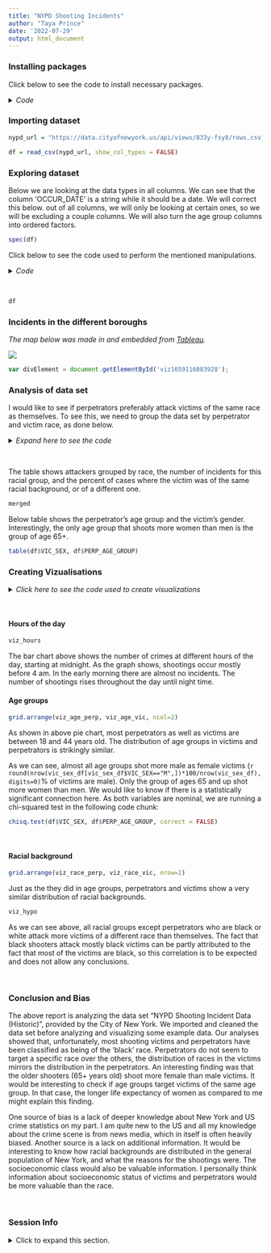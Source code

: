 ```yaml
---
title: "NYPD Shooting Incidents"
author: "Taya Prince"
date: '2022-07-29'
output: html_document
---
```

### Installing packages

Click below to see the code to install necessary packages.

<details>
  <summary>*Code*</summary>

```r
install.packages('tidyverse')
install.packages('lubridate')
install.packages("gridExtra")
library(tidyverse)
library(lubridate)
library(gridExtra)

#This setting disables a notification from the summarise function that is redundant in this case
options(dplyr.summarise.inform = FALSE)
```

</details>

### Importing dataset

```r
nypd_url = "https://data.cityofnewyork.us/api/views/833y-fsy8/rows.csv?accessType=DOWNLOAD"

df = read_csv(nypd_url, show_col_types = FALSE)
```

### Exploring dataset

Below we are looking at the data types in all columns. We can see that the column 'OCCUR_DATE' is a string while it should be a date. We will correct this below. out of all columns, we will only be looking at certain ones, so we will be excluding a couple columns. We will also turn the age group columns into ordered factors.

```r
spec(df)
```

Click below to see the code used to perform the mentioned manipulations.

<details>
  <summary>*Code*</summary>

```r

df = df %>% 
  select(c("OCCUR_DATE", 
           "OCCUR_TIME", 
           "BORO",
           "STATISTICAL_MURDER_FLAG",
           "PERP_AGE_GROUP",
           "PERP_SEX",
           "PERP_RACE",
           "VIC_AGE_GROUP",
           "VIC_SEX",
           "VIC_RACE")) %>%
  mutate(OCCUR_DATE = mdy(OCCUR_DATE))

df$PERP_AGE_GROUP = factor(df$PERP_AGE_GROUP, levels = c("<18", "18-24", "25-44", "45-64", "65+", "UNKNOWN"))
df$VIC_AGE_GROUP = factor(df$VIC_AGE_GROUP, levels = c("<18", "18-24", "25-44", "45-64", "65+", "UNKNOWN"))
df$PERP_RACE = factor(df$PERP_RACE)
df$PERP_SEX = factor(df$PERP_SEX)
df$VIC_RACE = factor(df$VIC_RACE)
df$VIC_SEX = factor(df$VIC_SEX)
df$BORO = factor(df$BORO)

```

</details>

</br>

```r
df
```



### Incidents in the different boroughs

*The map below was made in and embedded from [Tableau](https://public.tableau.com "Tableau Public").*

<div class='tableauPlaceholder' id='viz1659116083928' style='position: relative'><noscript><a href='#'><img alt=' ' src='https:&#47;&#47;public.tableau.com&#47;static&#47;images&#47;NY&#47;NYPDShootingIncidents_16591154717140&#47;Dashboard1&#47;1_rss.png' style='border: none' /></a></noscript><object class='tableauViz'  style='display:none;'><param name='host_url' value='https%3A%2F%2Fpublic.tableau.com%2F' /> <param name='embed_code_version' value='3' /> <param name='site_root' value='' /><param name='name' value='NYPDShootingIncidents_16591154717140&#47;Dashboard1' /><param name='tabs' value='yes' /><param name='toolbar' value='yes' /><param name='static_image' value='https:&#47;&#47;public.tableau.com&#47;static&#47;images&#47;NY&#47;NYPDShootingIncidents_16591154717140&#47;Dashboard1&#47;1.png' /> <param name='animate_transition' value='yes' /><param name='display_static_image' value='yes' /><param name='display_spinner' value='yes' /><param name='display_overlay' value='yes' /><param name='display_count' value='yes' /><param name='language' value='en-US' /></object></div>                

```js
var divElement = document.getElementById('viz1659116083928');                    var vizElement = divElement.getElementsByTagName('object')[0];                    if ( divElement.offsetWidth > 800 ) { vizElement.style.minWidth='1000px';vizElement.style.maxWidth='100%';vizElement.style.minHeight='850px';vizElement.style.maxHeight=(divElement.offsetWidth*0.75)+'px';} else if ( divElement.offsetWidth > 500 ) { vizElement.style.minWidth='1000px';vizElement.style.maxWidth='100%';vizElement.style.minHeight='850px';vizElement.style.maxHeight=(divElement.offsetWidth*0.75)+'px';} else { vizElement.style.width='100%';vizElement.style.minHeight='1000px';vizElement.style.maxHeight=(divElement.offsetWidth*1.77)+'px';}                     var scriptElement = document.createElement('script');                    scriptElement.src = 'https://public.tableau.com/javascripts/api/viz_v1.js';                    vizElement.parentNode.insertBefore(scriptElement, vizElement);                

```

### Analysis of data set

I would like to see if perpetrators preferably attack victims of the same race as themselves. To see this, we need to group the data set by perpetrator and victim race, as done below. 

<details>
  <summary>*Expand here to see the code*</summary>
```r

#creating two new dfs: grouped by perpetrator race and grouped by both perp. and vic. race
by_race_df = df[!(is.na(df$PERP_RACE)),] %>%
  group_by(PERP_RACE, VIC_RACE) %>%
  summarise(incidents = n()) 

by_perprace_df = df[!(is.na(df$PERP_RACE)),] %>%
  group_by(PERP_RACE) %>%
  summarise(incidents = n()) 

#creating new df containing incidents only when victim is same race as perpetrator
same_race = by_race_df[by_race_df$PERP_RACE==by_race_df$VIC_RACE,]

#merging the above two new dfs and deleting them
merged = merge(by_perprace_df, same_race, by = "PERP_RACE", all.x = TRUE)
rm(by_perprace_df)
rm(same_race)
rm(by_race_df)

#deleting VIC_RACE, not needed
merged = subset(merged, select = -VIC_RACE)

#renaming columns
merged = rename(merged, incidents = incidents.x, VIC_RACE_SAME = incidents.y)

#replacing NA with 0
merged = replace(merged, is.na(merged), 0)

#calculating 'other' column
merged$VIC_RACE_DIFF = with(merged, merged$incidents - merged$VIC_RACE_SAME)

#changing absolute values to percent
merged$VIC_RACE_SAME = merged$VIC_RACE_SAME/merged$incidents
merged$VIC_RACE_DIFF = merged$VIC_RACE_DIFF/merged$incidents

#remove Unknown

merged = merged[!merged$PERP_RACE=='UNKNOWN',]

```

</details>

</br>

The table shows attackers grouped by race, the number of incidents for this racial group, and the percent of cases where the victim was of the same racial background, or of a different one. 

```r
merged
```

Below table shows the perpetrator's age group and the victim's gender. Interestingly, the only age group that shoots more women than men is the group of age 65+.

```r
table(df$VIC_SEX, df$PERP_AGE_GROUP)
```

### Creating Vizualisations

<details>
  <summary>*Click here to see the code used to create visualizations*</summary>
  
```r

##############################
#pie chart races perp and vic#
##############################
temp = df[!(is.na(df$PERP_RACE)|df$PERP_RACE=="UNKNOWN"),] %>% group_by(PERP_RACE) %>% summarise(incidents = n())
viz_race_perp = ggplot(temp, aes(x = "", y = incidents, fill = PERP_RACE)) +
  geom_bar(stat="identity", width=1, color = "white") +
  coord_polar("y", start=0) + 
  theme_void() + 
  scale_fill_manual(name = "", values = c("#00455c", "#00636f", "#008067", "#3d9945", "#9ba910", "#ffa90a")) + 
  labs(title = "Perpetrator Race")

temp = df[!(is.na(df$VIC_RACE)|df$VIC_RACE=="UNKNOWN"),] %>% group_by(VIC_RACE) %>% summarise(incidents = n())
viz_race_vic = ggplot(temp, aes(x = "", y = incidents, fill = VIC_RACE)) +
  geom_bar(stat="identity", width=1, color = "white") +
  coord_polar("y", start=0) + 
  theme_void() + 
  scale_fill_manual(name = "", values = c("#00455c", "#00636f", "#008067", "#3d9945", "#9ba910", "#ffa90a")) + 
  labs(title = "Victim Race")

###################################
#pie chart age groups perp and vic#
###################################
temp = df[!(is.na(df$PERP_AGE_GROUP)|df$PERP_AGE_GROUP=="UNKNOWN"),] %>% group_by(PERP_AGE_GROUP) %>% summarise(incidents = n())
viz_age_perp = ggplot(temp, aes(x = "", y = incidents, fill = PERP_AGE_GROUP)) +
  geom_bar(stat="identity", width=1, color = "white") +
  coord_polar("y", start=0) + 
  theme_void() + 
  scale_fill_manual(name = "", values = c("#00455c", "#006b70", "#008d58", "#84a620", "#ffa90a")) + 
  labs(title = "Perpetrator Age Groups")

temp = df[!(is.na(df$VIC_AGE_GROUP)|df$VIC_AGE_GROUP=="UNKNOWN"),] %>% group_by(VIC_AGE_GROUP) %>% summarise(incidents = n())
viz_age_vic = ggplot(temp, aes(x = "", y = incidents, fill = VIC_AGE_GROUP)) +
  geom_bar(stat="identity", width=1, color = "white") +
  coord_polar("y", start=0) + 
  theme_void() + 
  scale_fill_manual(name = "", values = c("#00455c", "#006b70", "#008d58", "#84a620", "#ffa90a")) + 
  labs(title = "Victim Age Groups")

##############################
#bar chart hours of incidents#
##############################
temp = df %>% 
  group_by(hour = hour(OCCUR_TIME)) %>% summarise(incidents = n())

viz_hours = ggplot(temp, aes(x = hour, y=incidents)) + geom_bar(stat = "identity", fill = "#006b70") + theme_minimal() + labs(title = "Incidents by Hour of Day", x = "Hour", y = "Incidents")

######################
#bar chart hypothesis#
######################

viz_hypo = subset(merged, select = -incidents) %>%
  pivot_longer(!PERP_RACE, names_to = "victim", values_to = "incidents") %>%
  ggplot(aes(x = PERP_RACE, y = incidents, fill = victim)) + 
  geom_bar(stat = "identity", position = "dodge") + 
  theme_minimal() + 
  xlab("Perpetrator Race") + 
  ylab("Percent of Incidents") + 
  coord_flip() +
  scale_fill_manual(values = c("#00636f","#ffa90a"), labels = c("Same Race", "Different Race"), name = "Victim") + 
  labs(title = "Racial Background of Perpetrators and Victims")
```

</details>

</br>

#### Hours of the day

```r

viz_hours

```

The bar chart above shows the number of crimes at different hours of the day, starting at midnight. As the graph shows, shootings occur mostly before 4 am. In the early morning there are almost no incidents. The number of shootings rises throughout the day until night time.

#### Age groups

```r

grid.arrange(viz_age_perp, viz_age_vic, ncol=2)

```

As shown in above pie chart, most perpetrators as well as victims are between 18 and 44 years old. The distribution of age groups in victims and perpetrators is strikingly similar.

As we can see, almost all age groups shot more male as female victims (`r round(nrow(vic_sex_df[vic_sex_df$VIC_SEX=="M",])*100/nrow(vic_sex_df), digits=0)`% of victims are male). Only the group of ages 65 and up shot more women than men. We would like to know if there is a statistically significant connection here. As both variables are nominal, we are running a chi-squared test in the following code chunk:

```r

chisq.test(df$VIC_SEX, df$PERP_AGE_GROUP, correct = FALSE)

```

</br>

#### Racial background

```r

grid.arrange(viz_race_perp, viz_race_vic, nrow=2)

```

Just as the they did in age groups, perpetrators and victims show a very similar distribution of racial backgrounds.

```r

viz_hypo

```

As we can see above, all racial groups except perpetrators who are black or white attack more victims of a different race than themselves. The fact that black shooters attack mostly black victims can be partly attributed to the fact that most of the victims are black, so this correlation is to be expected and does not allow any conclusions.

</br>

### Conclusion and Bias

The above report is analyzing the data set "NYPD Shooting Incident Data (Historic)", provided by the City of New York. We imported and cleaned the data set before analyzing and visualizing some example data. Our analyses showed that, unfortunately, most shooting victims and perpetrators have been classified as being of the 'black' race. Perpetrators do not seem to target a specific race over the others, the distribution of races in the victims mirrors the distribution in the perpetrators. An interesting finding was that the older shooters (65+ years old) shoot more female than male victims. It would be interesting to check if age groups target victims of the same age group. In that case, the longer life expectancy of women as compared to me might explain this finding. 

One source of bias is a lack of deeper knowledge about New York and US crime statistics on my part. I am quite new to the US and all my knowledge about the crime scene is from news media, which in itself is often heavily biased. Another source is a lack on additional information. It would be interesting to know how racial backgrounds are distributed in the general population of New York, and what the reasons for the shootings were. The socioeconomic class would also be valuable information. I personally think information about socioeconomic status of victims and perpetrators would be more valuable than the race.

</br>

### Session Info

<details>
  <summary>Click to expand this section.</summary>

```r
sessionInfo()
```

</details>
